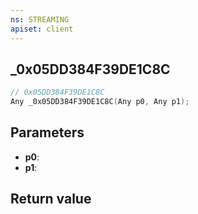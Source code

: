 ```yaml
---
ns: STREAMING
apiset: client
---
```

## _0x05DD384F39DE1C8C

```c
// 0x05DD384F39DE1C8C
Any _0x05DD384F39DE1C8C(Any p0, Any p1);
```


## Parameters
* **p0**:
* **p1**:

## Return value